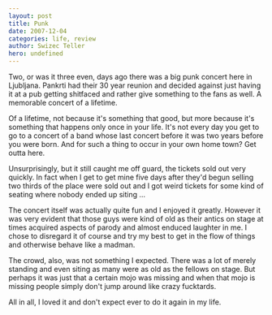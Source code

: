 ```yaml
---
layout: post
title: Punk
date: 2007-12-04
categories: life, review
author: Swizec Teller
hero: undefined
---
```


Two, or was it three even, days ago there was a big punk concert here in Ljubljana. Pankrti had their 30 year reunion and decided against just having it at a pub getting shitfaced and rather give something to the fans as well. A memorable concert of a lifetime.

Of a lifetime, not because it's something that good, but more because it's something that happens only once in your life. It's not every day you get to go to a concert of a band whose last concert before it was two years before you were born. And for such a thing to occur in your own home town? Get outta here.

Unsurprisingly, but it still caught me off guard, the tickets sold out very quickly. In fact when I get to get mine five days after they'd begun selling two thirds of the place were sold out and I got weird tickets for some kind of seating where nobody ended up siting ...

The concert itself was actually quite fun and I enjoyed it greatly. However it was very evident that those guys were kind of old as their antics on stage at times acquired aspects of parody and almost enduced laughter in me. I chose to disregard it of course and try my best to get in the flow of things and otherwise behave like a madman.

The crowd, also, was not something I expected. There was a lot of merely standing and even siting as many were as old as the fellows on stage. But perhaps it was just that a certain mojo was missing and when that mojo is missing people simply don't jump around like crazy fucktards.

All in all, I loved it and don't expect ever to do it again in my life.
